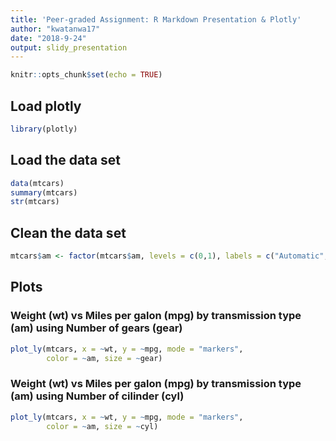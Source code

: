 ```yaml
---
title: 'Peer-graded Assignment: R Markdown Presentation & Plotly'
author: "kwatanwa17"
date: "2018-9-24"
output: slidy_presentation
---
```


```r
knitr::opts_chunk$set(echo = TRUE)
```

## Load plotly

```r
library(plotly)
```

## Load the data set 

```r
data(mtcars)
summary(mtcars)
str(mtcars)
```

## Clean the data set

```r
mtcars$am <- factor(mtcars$am, levels = c(0,1), labels = c("Automatic", "Manual"))
```

## Plots

### Weight (wt) vs Miles per galon (mpg) by transmission type (am) using Number of gears (gear)

```r
plot_ly(mtcars, x = ~wt, y = ~mpg, mode = "markers",
        color = ~am, size = ~gear)
```

### Weight (wt) vs Miles per galon (mpg) by transmission type (am) using Number of cilinder (cyl)

```r
plot_ly(mtcars, x = ~wt, y = ~mpg, mode = "markers",
        color = ~am, size = ~cyl)
```